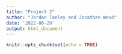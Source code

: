 ```yaml
---
title: "Project 2"
author: "Jordan Tanley and Jonathan Wood"
date: '2022-06-29'
output: html_document
---
```


```r
knitr::opts_chunk$set(echo = TRUE)
```








